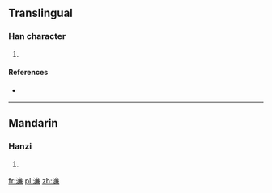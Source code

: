 ==Translingual==

===Han character===
{{Han char|rn=85|rad=水|as=13|sn=16|four=|canj=水卜廿金 (EYTC)}}

# {{defn|Han|sort=水13}}

====References====
* {{Han ref|kx=0655.201|hdz=31764.031|uh=6FD3|ud=28627}}

----

==Mandarin==

===Hanzi===
{{cmn-hanzi|pin=[[lián]] ([[lian2]])|wg=lien<sup>2</sup>}}

# {{defn|Mandarin|sort=水13}}

[[fr:濓]]
[[pl:濓]]
[[zh:濓]]